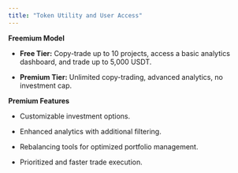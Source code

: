 ```yaml
---
title: "Token Utility and User Access"
---
```


**Freemium Model**

* **Free Tier:** Copy-trade up to 10 projects, access a basic analytics dashboard, and trade up to 5,000 USDT.

* **Premium Tier:** Unlimited copy-trading, advanced analytics, no investment cap.

**Premium Features**

* Customizable investment options.

* Enhanced analytics with additional filtering.

* Rebalancing tools for optimized portfolio management.

* Prioritized and faster trade execution.